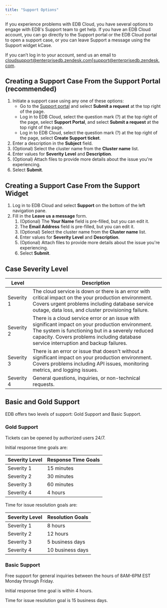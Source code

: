```yaml
---
title: "Support Options"
---
```


If you experience problems with EDB Cloud, you have several options to engage with EDB's Support team to get help. If you have an EDB Cloud account, you can go directly to the Support portal or the EDB Cloud portal to open a support case, or you can leave Support a message using the Support widget kCase. 

If you can’t log in to your account, send us an email to cloudsupport@enterprisedb.zendesk.com[support@enterprisedb.zendesk.com. 

## Creating a Support Case From the Support Portal (recommended)

1. Initiate a support case using any one of these options:
    - Go to the [Support portal](https://support.edbcloud.com/hc/en-us) and select **Submit a request** at the top right of the page.
    - Log in to EDB Cloud, select the question mark (?) at the top right of the page, select **Support Portal**, and select **Submit a request** at the top right of the page.
    - Log in to EDB Cloud, select the question mark (?) at the top right of the page, select **Create Support ticket**.
1. Enter a description in the **Subject** field.
1. (Optional) Select the cluster name from the **Cluster name** list.
1. Enter values for **Severity Level** and **Description**.
1. (Optional) Attach files to provide more details about the issue you're experiencing.
1. Select **Submit**.

## Creating a Support Case From the Support Widget

1. Log in to EDB Cloud and select **Support** on the bottom of the left navigation pane. 
1. Fill in the **Leave us a message** form.
    1. (Optional) The **Your Name** field is pre-filled, but you can edit it.
    1. The **Email Address** field is pre-filled, but you can edit it.
    1. (Optional) Select the cluster name from the **Cluster name** list.
    1. Enter values for **Severity Level** and **Description**.
    1. (Optional) Attach files to provide more details about the issue you're experiencing.
    1. Select **Submit**.

## Case Severity Level

| Level | Description |
| -------- | ----------- |
| Severity 1  | The cloud service is down or there is an error with critical impact on the your production environment. Covers urgent problems including database service outage, data loss, and cluster provisioning failure. |
| Severity 2  | There is a cloud service error or an issue with significant impact on your production environment. The system is functioning but in a severely reduced capacity. Covers problems including database service interruption and backup failures. |
| Severity 3 | There is an error or issue that doesn't without a significant impact on your production environment. Covers problems including API issues, monitoring metrics, and logging issues.
| Severity 4  | General questions, inquiries, or non-technical requests.

## Basic and Gold Support

EDB offers two levels of support: Gold Support and Basic Support.

### Gold Support 
Tickets can be opened by authorized users 24/7.

Initial response time goals are:

| Severity Level | Response Time Goals |
| -------------- | ------------------- |
| Severity 1 | 15 minutes |
| Severity 2 | 30 minutes |
| Severity 3 | 60 minutes |
| Severity 4 | 4 hours |

Time for issue resolution goals are:

| Severity Level | Resolution Goals |
| -------------- | ------------------- |
| Severity 1 | 8 hours |
| Severity 2 | 12 hours |
| Severity 3 | 5 business days |
| Severity 4 | 10 business days |

### Basic Support 
Free support for general inquiries between the hours of 8AM-6PM EST Monday through Friday.

Initial response time goal is within 4 hours.

Time for issue resolution goal is 15 business days.




